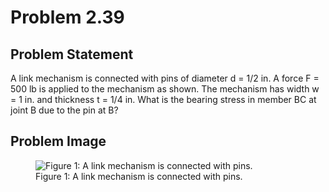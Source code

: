 # Problem 2.39 {.unnumbered}

## Problem Statement

A link mechanism is connected with pins of diameter d = 1/2 in. A force F = 500 lb is applied to the mechanism as shown. The mechanism has width w = 1 in. and thickness t = 1/4 in. What is the bearing stress in member BC at joint B due to the pin at B?

## Problem Image

![Figure 1: A link mechanism is connected with pins.](images/180.png){fig-alt="Picture with a link mechanism connected with diameter pins. One end of the bar, A, is attached to the ground by a pin. The mechanism is at point B. Member BC is attached with the ground with a pin at point C. The force is being applied at the other end, D."}